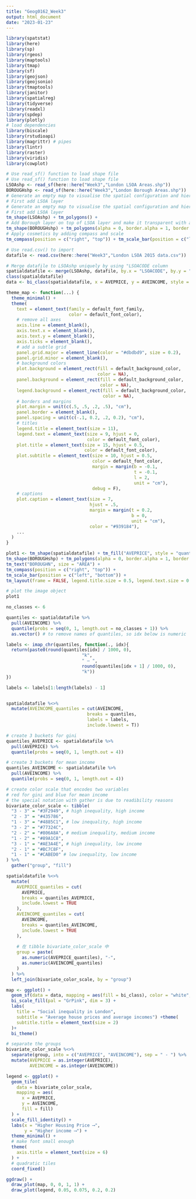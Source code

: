 ```yaml
---
title: "Geog0162_Week3"
output: html_document
date: "2023-01-23"
---
```


```r
library(spatstat)
library(here)
library(sp)
library(rgeos)
library(maptools)
library(tmap)
library(sf)
library(geojson)
library(geojsonio)
library(tmaptools)
library(janitor)
library(spatialreg)
library(tidyverse)
library(readxl)
library(spdep)
library(plotly)
# load dependencies
library(biscale)
library(rstudioapi)
library(magrittr) # pipes
library(lintr) 
library(raster) 
library(viridis)
library(cowplot) 
```

```r
# Use read_sf() function to load shape file 
# Use read_sf() function to load shape file 
LSOAshp <- read_sf(here::here("Week3","London LSOA Areas.shp"))
BOROUGHshp <- read_sf(here::here("Week3","London Borough Areas.shp"))
# Generate an empty map to visualise the spatial configuration and hierarchy of LSOA and Boroughs
# First add LSOA layer 
# Generate an empty map to visualise the spatial configuration and hierarchy of LSOA and Boroughs
# First add LSOA layer 
tm_shape(LSOAshp) + tm_polygons() +
# Add Borough layer on top of LSOA layer and make it transparent with alpha = 0
tm_shape(BOROUGHshp) + tm_polygons(alpha = 0, border.alpha = 1, border.col = "black") +
# Apply cosmetics by adding compass and scale
tm_compass(position = c("right", "top")) + tm_scale_bar(position = c("left", "bottom"))
```

```r
# Use read.csv() to import 
datafile <- read.csv(here::here("Week3","London LSOA 2015 data.csv"))

# Merge datafile to LSOAshp uniquely by using "LSOACODE column
spatialdatafile <- merge(LSOAshp, datafile, by.x = "LSOACODE", by.y = "LSOACODE")
class(spatialdatafile)
data <- bi_class(spatialdatafile, x = AVEPRICE, y = AVEINCOME, style = "quantile", dim = 3)
```

```r
theme_map <- function(...) {
  theme_minimal() +
  theme(
    text = element_text(family = default_font_family,
                        color = default_font_color),
    # remove all axes
    axis.line = element_blank(),
    axis.text.x = element_blank(),
    axis.text.y = element_blank(),
    axis.ticks = element_blank(),
    # add a subtle grid
    panel.grid.major = element_line(color = "#dbdbd9", size = 0.2),
    panel.grid.minor = element_blank(),
    # background colors
    plot.background = element_rect(fill = default_background_color,
                                   color = NA),
    panel.background = element_rect(fill = default_background_color,
                                    color = NA),
    legend.background = element_rect(fill = default_background_color,
                                     color = NA),
    # borders and margins
    plot.margin = unit(c(.5, .5, .2, .5), "cm"),
    panel.border = element_blank(),
    panel.spacing = unit(c(-.1, 0.2, .2, 0.2), "cm"),
    # titles
    legend.title = element_text(size = 11),
    legend.text = element_text(size = 9, hjust = 0,
                               color = default_font_color),
    plot.title = element_text(size = 15, hjust = 0.5,
                              color = default_font_color),
    plot.subtitle = element_text(size = 10, hjust = 0.5,
                                 color = default_font_color,
                                 margin = margin(b = -0.1,
                                                 t = -0.1,
                                                 l = 2,
                                                 unit = "cm"),
                                 debug = F),
    # captions
    plot.caption = element_text(size = 7,
                                hjust = .5,
                                margin = margin(t = 0.2,
                                                b = 0,
                                                unit = "cm"),
                                color = "#939184"),
    ...
  )
}
```

```r
plot1 <- tm_shape(spatialdatafile) + tm_fill("AVEPRICE", style = "quantile", n = 7, palette = "Greens") +
tm_shape(BOROUGHshp) + tm_polygons(alpha = 0, border.alpha = 1, border.col = "black") +
tm_text("BOROUGHN", size = "AREA") +
tm_compass(position = c("right", "top")) +
tm_scale_bar(position = c("left", "bottom")) +
tm_layout(frame = FALSE, legend.title.size = 0.5, legend.text.size = 0.5)

# plot the image object
plot1

```

```r
no_classes <- 6

quantiles <- spatialdatafile %>%
  pull(AVEINCOME) %>%
  quantile(probs = seq(0, 1, length.out = no_classes + 1)) %>%
  as.vector() # to remove names of quantiles, so idx below is numeric

labels <- imap_chr(quantiles, function(., idx){
  return(paste0(round(quantiles[idx] / 1000, 0),
                             "k",
                             " – ",
                             round(quantiles[idx + 1] / 1000, 0),
                             "k"))
})

labels <- labels[1:length(labels) - 1]


spatialdatafile %<>%
  mutate(AVEINCOME_quantiles = cut(AVEINCOME,
                               breaks = quantiles,
                               labels = labels,
                               include.lowest = T))


```


```r
# create 3 buckets for gini
quantiles_AVEPRICE <- spatialdatafile %>%
  pull(AVEPRICE) %>%
  quantile(probs = seq(0, 1, length.out = 4))

# create 3 buckets for mean income
quantiles_AVEINCOME <- spatialdatafile %>%
  pull(AVEINCOME) %>%
  quantile(probs = seq(0, 1, length.out = 4))

# create color scale that encodes two variables
# red for gini and blue for mean income
# the special notation with gather is due to readibility reasons
bivariate_color_scale <- tibble(
  "3 - 3" = "#3F2949", # high inequality, high income
  "2 - 3" = "#435786",
  "1 - 3" = "#4885C1", # low inequality, high income
  "3 - 2" = "#77324C",
  "2 - 2" = "#806A8A", # medium inequality, medium income
  "1 - 2" = "#89A1C8",
  "3 - 1" = "#AE3A4E", # high inequality, low income
  "2 - 1" = "#BC7C8F",
  "1 - 1" = "#CABED0" # low inequality, low income
) %>%
  gather("group", "fill")
```

```r
spatialdatafile %<>%
  mutate(
    AVEPRICE_quantiles = cut(
      AVEPRICE,
      breaks = quantiles_AVEPRICE,
      include.lowest = TRUE
    ),
    AVEINCOME_quantiles = cut(
      AVEINCOME,
      breaks = quantiles_AVEINCOME,
      include.lowest = TRUE
    ),
  
    # 在 tibble bivariate_color_scale 中
    group = paste(
      as.numeric(AVEPRICE_quantiles), "-",
      as.numeric(AVEINCOME_quantiles)
    )
  ) %>%
  left_join(bivariate_color_scale, by = "group")
```

```r
map <- ggplot() +
  geom_sf(data = data, mapping = aes(fill = bi_class), color = "white", size = 0.05, show.legend = FALSE) +
  bi_scale_fill(pal = "GrPink", dim = 3) +
  labs(
    title = "Social inequality in London",
    subtitle = "Average house prices and average incomes") +theme(
    subtitle.title = element_text(size = 2)
  )+
  bi_theme()
```

```r
# separate the groups
bivariate_color_scale %<>%
  separate(group, into = c("AVEPRICE", "AVEINCOME"), sep = " - ") %>%
  mutate(AVEPRICE = as.integer(AVEPRICE),
         AVEINCOME = as.integer(AVEINCOME))

legend <- ggplot() +
  geom_tile(
    data = bivariate_color_scale,
    mapping = aes(
      x = AVEPRICE,
      y = AVEINCOME,
      fill = fill)
  ) +
  scale_fill_identity() +
  labs(x = "Higher Housing Price ⟶️",
       y = "Higher income ⟶️") +
  theme_minimal() +
  # make font small enough
  theme(
    axis.title = element_text(size = 6)
  ) +
  # quadratic tiles
  coord_fixed()
```

```r
ggdraw() +
  draw_plot(map, 0, 0, 1, 1) +
  draw_plot(legend, 0.05, 0.075, 0.2, 0.2)
```

